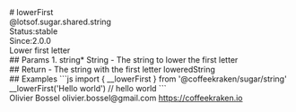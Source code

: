 <div class="docmap-mdx">
# lowerFirst
<div class="_namespace">@lotsof.sugar.shared.string</div>
<div class="_metas">
<div class="_status"><span class="_status-label">Status:</span><span class="_status-value -stable">stable</span></div>
<div class="_since"><span class="_since-label">Since:</span><span class="_since-value">2.0.0</span></div>
</div>
<div class="_description">
Lower first letter
</div>
<div class="_params">
## Params
1. <span class="_name">string<span class="_required">*</span></span><span class="_default"></span> <span class="_type">String</span>
   - The string to lower the first letter
</div>
<div class="_return">
## Return
- <span class="_description">The string with the first letter lowered</span><span class="_default"></span><span class="_type">String</span>
</div>
<div class="_examples">
## Examples
```js
import { __lowerFirst } from '@coffeekraken/sugar/string'
__lowerFirst('Hello world') // hello world
```
</div>
<div class="_author">
<span class="_name">Olivier Bossel</span>
<span class="_email">olivier.bossel@gmail.com</span>
<a href="https://coffeekraken.io" target="_blank" class="_url">https://coffeekraken.io</a>
</div>
</div>